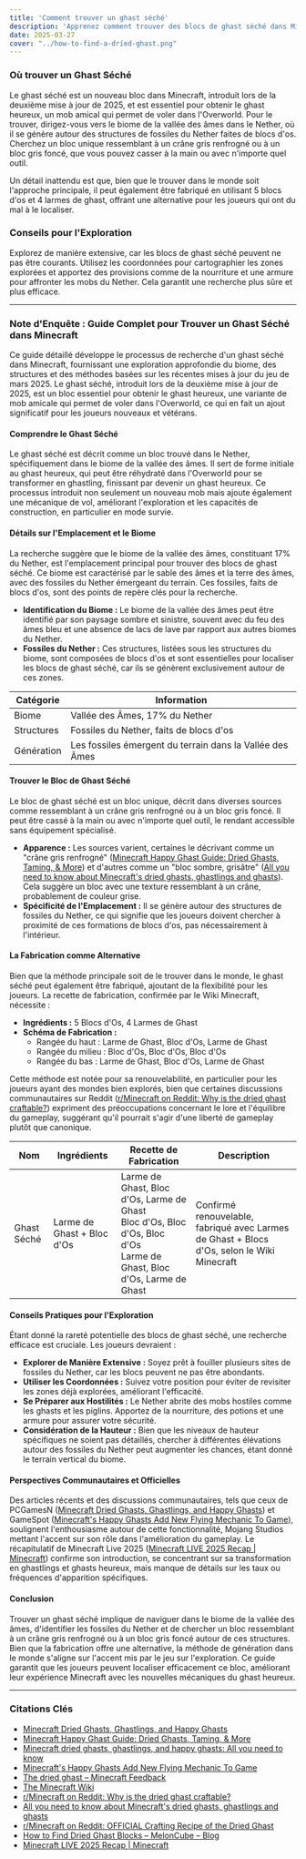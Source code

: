 ```yaml
---
title: 'Comment trouver un ghast séché'
description: 'Apprenez comment trouver des blocs de ghast séché dans Minecraft, un objet clé introduit en 2025 pour obtenir le ghast heureux. Découvrez la génération naturelle dans le Nether et les méthodes de fabrication avec des blocs d''os et des larmes de ghast.'
date: 2025-03-27
cover: "../how-to-find-a-dried-ghast.png"
---
```


### Où trouver un Ghast Séché
Le ghast séché est un nouveau bloc dans Minecraft, introduit lors de la deuxième mise à jour de 2025, et est essentiel pour obtenir le ghast heureux, un mob amical qui permet de voler dans l'Overworld. Pour le trouver, dirigez-vous vers le biome de la vallée des âmes dans le Nether, où il se génère autour des structures de fossiles du Nether faites de blocs d'os. Cherchez un bloc unique ressemblant à un crâne gris renfrogné ou à un bloc gris foncé, que vous pouvez casser à la main ou avec n'importe quel outil.

Un détail inattendu est que, bien que le trouver dans le monde soit l'approche principale, il peut également être fabriqué en utilisant 5 blocs d'os et 4 larmes de ghast, offrant une alternative pour les joueurs qui ont du mal à le localiser.

### Conseils pour l'Exploration
Explorez de manière extensive, car les blocs de ghast séché peuvent ne pas être courants. Utilisez les coordonnées pour cartographier les zones explorées et apportez des provisions comme de la nourriture et une armure pour affronter les mobs du Nether. Cela garantit une recherche plus sûre et plus efficace.

---

### Note d'Enquête : Guide Complet pour Trouver un Ghast Séché dans Minecraft

Ce guide détaillé développe le processus de recherche d'un ghast séché dans Minecraft, fournissant une exploration approfondie du biome, des structures et des méthodes basées sur les récentes mises à jour du jeu de mars 2025. Le ghast séché, introduit lors de la deuxième mise à jour de 2025, est un bloc essentiel pour obtenir le ghast heureux, une variante de mob amicale qui permet de voler dans l'Overworld, ce qui en fait un ajout significatif pour les joueurs nouveaux et vétérans.

#### Comprendre le Ghast Séché
Le ghast séché est décrit comme un bloc trouvé dans le Nether, spécifiquement dans le biome de la vallée des âmes. Il sert de forme initiale au ghast heureux, qui peut être réhydraté dans l'Overworld pour se transformer en ghastling, finissant par devenir un ghast heureux. Ce processus introduit non seulement un nouveau mob mais ajoute également une mécanique de vol, améliorant l'exploration et les capacités de construction, en particulier en mode survie.

#### Détails sur l'Emplacement et le Biome
La recherche suggère que le biome de la vallée des âmes, constituant 17% du Nether, est l'emplacement principal pour trouver des blocs de ghast séché. Ce biome est caractérisé par le sable des âmes et la terre des âmes, avec des fossiles du Nether émergeant du terrain. Ces fossiles, faits de blocs d'os, sont des points de repère clés pour la recherche.

- **Identification du Biome :** Le biome de la vallée des âmes peut être identifié par son paysage sombre et sinistre, souvent avec du feu des âmes bleu et une absence de lacs de lave par rapport aux autres biomes du Nether.
- **Fossiles du Nether :** Ces structures, listées sous les structures du biome, sont composées de blocs d'os et sont essentielles pour localiser les blocs de ghast séché, car ils se génèrent exclusivement autour de ces zones.

| Catégorie      | Information                                          |
|----------------|------------------------------------------------------|
| Biome          | Vallée des Âmes, 17% du Nether                       |
| Structures     | Fossiles du Nether, faits de blocs d'os              |
| Génération     | Les fossiles émergent du terrain dans la Vallée des Âmes |

#### Trouver le Bloc de Ghast Séché
Le bloc de ghast séché est un bloc unique, décrit dans diverses sources comme ressemblant à un crâne gris renfrogné ou à un bloc gris foncé. Il peut être cassé à la main ou avec n'importe quel outil, le rendant accessible sans équipement spécialisé.

- **Apparence :** Les sources varient, certaines le décrivant comme un "crâne gris renfrogné" ([Minecraft Happy Ghast Guide: Dried Ghasts, Taming, & More](https://www.bisecthosting.com/blog/minecraft-happy-ghast-guide-dried-ghasts-taming-more)) et d'autres comme un "bloc sombre, grisâtre" ([All you need to know about Minecraft's dried ghasts, ghastlings and ghasts](https://www.thebackdash.com/gaming/all-you-need-to-know-about-minecrafts-dried-ghasts-ghastlings-and-ghasts)). Cela suggère un bloc avec une texture ressemblant à un crâne, probablement de couleur grise.
- **Spécificité de l'Emplacement :** Il se génère autour des structures de fossiles du Nether, ce qui signifie que les joueurs doivent chercher à proximité de ces formations de blocs d'os, pas nécessairement à l'intérieur.

#### La Fabrication comme Alternative
Bien que la méthode principale soit de le trouver dans le monde, le ghast séché peut également être fabriqué, ajoutant de la flexibilité pour les joueurs. La recette de fabrication, confirmée par le Wiki Minecraft, nécessite :

- **Ingrédients :** 5 Blocs d'Os, 4 Larmes de Ghast
- **Schéma de Fabrication :**
  - Rangée du haut : Larme de Ghast, Bloc d'Os, Larme de Ghast
  - Rangée du milieu : Bloc d'Os, Bloc d'Os, Bloc d'Os
  - Rangée du bas : Larme de Ghast, Bloc d'Os, Larme de Ghast

Cette méthode est notée pour sa renouvelabilité, en particulier pour les joueurs ayant des mondes bien explorés, bien que certaines discussions communautaires sur Reddit ([r/Minecraft on Reddit: Why is the dried ghast craftable?](https://www.reddit.com/r/Minecraft/comments/1jieys4/why_is_the_dried_ghast_craftable/)) expriment des préoccupations concernant le lore et l'équilibre du gameplay, suggérant qu'il pourrait s'agir d'une liberté de gameplay plutôt que canonique.

| Nom          | Ingrédients               | Recette de Fabrication                               | Description                                                                     |
|--------------|---------------------------|------------------------------------------------------|---------------------------------------------------------------------------------|
| Ghast Séché  | Larme de Ghast + Bloc d'Os | Larme de Ghast, Bloc d'Os, Larme de Ghast<br/>Bloc d'Os, Bloc d'Os, Bloc d'Os<br/>Larme de Ghast, Bloc d'Os, Larme de Ghast | Confirmé renouvelable, fabriqué avec Larmes de Ghast + Blocs d'Os, selon le Wiki Minecraft |

#### Conseils Pratiques pour l'Exploration
Étant donné la rareté potentielle des blocs de ghast séché, une recherche efficace est cruciale. Les joueurs devraient :

- **Explorer de Manière Extensive :** Soyez prêt à fouiller plusieurs sites de fossiles du Nether, car les blocs peuvent ne pas être abondants.
- **Utiliser les Coordonnées :** Suivez votre position pour éviter de revisiter les zones déjà explorées, améliorant l'efficacité.
- **Se Préparer aux Hostilités :** Le Nether abrite des mobs hostiles comme les ghasts et les piglins. Apportez de la nourriture, des potions et une armure pour assurer votre sécurité.
- **Considération de la Hauteur :** Bien que les niveaux de hauteur spécifiques ne soient pas détaillés, chercher à différentes élévations autour des fossiles du Nether peut augmenter les chances, étant donné le terrain vertical du biome.

#### Perspectives Communautaires et Officielles
Des articles récents et des discussions communautaires, tels que ceux de PCGamesN ([Minecraft Dried Ghasts, Ghastlings, and Happy Ghasts](https://www.pcgamesn.com/minecraft/dried-happy-ghasts-ghastlings)) et GameSpot ([Minecraft's Happy Ghasts Add New Flying Mechanic To Game](https://www.gamespot.com/articles/minecrafts-happy-ghasts-add-new-flying-mechanic-to-game/1100-6530284/)), soulignent l'enthousiasme autour de cette fonctionnalité, Mojang Studios mettant l'accent sur son rôle dans l'amélioration du gameplay. Le récapitulatif de Minecraft Live 2025 ([Minecraft LIVE 2025 Recap | Minecraft](https://www.minecraft.net/en-us/article/minecraft-live-2025-recap)) confirme son introduction, se concentrant sur sa transformation en ghastlings et ghasts heureux, mais manque de détails sur les taux ou fréquences d'apparition spécifiques.

#### Conclusion
Trouver un ghast séché implique de naviguer dans le biome de la vallée des âmes, d'identifier les fossiles du Nether et de chercher un bloc ressemblant à un crâne gris renfrogné ou à un bloc gris foncé autour de ces structures. Bien que la fabrication offre une alternative, la méthode de génération dans le monde s'aligne sur l'accent mis par le jeu sur l'exploration. Ce guide garantit que les joueurs peuvent localiser efficacement ce bloc, améliorant leur expérience Minecraft avec les nouvelles mécaniques du ghast heureux.

---

### Citations Clés
- [Minecraft Dried Ghasts, Ghastlings, and Happy Ghasts](https://www.pcgamesn.com/minecraft/dried-happy-ghasts-ghastlings)
- [Minecraft Happy Ghast Guide: Dried Ghasts, Taming, & More](https://www.bisecthosting.com/blog/minecraft-happy-ghast-guide-dried-ghasts-taming-more)
- [Minecraft dried ghasts, ghastlings, and happy ghasts: All you need to know](https://www.sportskeeda.com/minecraft/minecraft-dried-ghasts-ghastlings-happy-ghasts-all-need-know)
- [Minecraft's Happy Ghasts Add New Flying Mechanic To Game](https://www.gamespot.com/articles/minecrafts-happy-ghasts-add-new-flying-mechanic-to-game/1100-6530284/)
- [The dried ghast – Minecraft Feedback](https://feedback.minecraft.net/hc/en-us/community/posts/35245027627277-The-dried-ghast)
- [The Minecraft Wiki](https://minecraft.wiki/)
- [r/Minecraft on Reddit: Why is the dried ghast craftable?](https://www.reddit.com/r/Minecraft/comments/1jieys4/why_is_the_dried_ghast_craftable/)
- [All you need to know about Minecraft's dried ghasts, ghastlings and ghasts](https://www.thebackdash.com/gaming/all-you-need-to-know-about-minecrafts-dried-ghasts-ghastlings-and-ghasts)
- [r/Minecraft on Reddit: OFFICIAL Crafting Recipe of the Dried Ghast](https://www.reddit.com/r/Minecraft/comments/1jihygw/official_crafting_recipe_of_the_dried_ghast_via/)
- [How to Find Dried Ghast Blocks – MelonCube – Blog](https://www.meloncube.net/blog/how-to-find-dried-ghast-blocks/)
- [Minecraft LIVE 2025 Recap | Minecraft](https://www.minecraft.net/en-us/article/minecraft-live-2025-recap)
